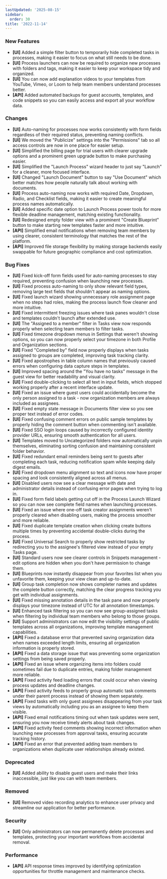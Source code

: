 ```yaml
---
lastUpdated: '2025-08-15'
sidebar:
  order: 30
title: '2022-11-14'
---
```


### New Features

- **[UI]** Added a simple filter button to temporarily hide completed tasks in processes, making it easier to focus on what still needs to be done.
- **[UI]** Process launchers can now be required to organize new processes with folders and tags, making it easier to keep your workspace tidy and organized.
- **[UI]** You can now add explanation videos to your templates from YouTube, Vimeo, or Loom to help team members understand processes better.
- **[API]** Added automated backups for guest accounts, templates, and code snippets so you can easily access and export all your workflow data.

### Changes

- **[UI]** Auto-naming for processes now works consistently with form fields regardless of their required status, preventing naming conflicts.
- **[UI]** We moved the "Publicize" settings into the "Permissions" tab so all access controls are now in one place for easier setup.
- **[UI]** Simplified the billing page for trial users with clearer upgrade options and a prominent green upgrade button to make purchasing easier.
- **[UI]** Simplified the "Launch Process" wizard header to just say "Launch" for a cleaner, more focused interface.
- **[UI]** Changed "Launch Document" button to say "Use Document" which better matches how people naturally talk about working with documents.
- **[UI]** Process auto-naming now works with required Date, Dropdown, Radio, and Checklist fields, making it easier to create meaningful process names automatically.
- **[UI]** Added specific date option to Launch Process power tools for more flexible deadline management, matching existing functionality.
- **[UI]** Redesigned empty folder view with a prominent "Create Blueprint" button to make starting new templates faster and more intuitive.
- **[API]** Simplified email notifications when removing team members by using clearer, consistent terminology that matches the rest of the platform.
- **[API]** Improved file storage flexibility by making storage backends easily swappable for future geographic compliance and cost optimization.

### Bug Fixes

- **[UI]** Fixed kick-off form fields used for auto-naming processes to stay required, preventing confusion when launching new processes.
- **[UI]** Fixed process auto-naming to only show relevant field types, removing large text fields that shouldn't appear as naming options.
- **[UI]** Fixed launch wizard showing unnecessary role assignment page when no steps had roles, making the process launch flow cleaner and more intuitive.
- **[UI]** Fixed intermittent freezing issues where task panes wouldn't close and templates couldn't launch after extended use.
- **[UI]** The "Assigned to a member" filter in Tasks view now responds properly when selecting team members to filter tasks.
- **[UI]** Fixed timezone dropdown menus in Settings that weren't showing options, so you can now properly select your timezone in both Profile and Organization sections.
- **[UI]** Fixed "Completed by" field now properly displays when tasks assigned to groups are completed, improving task tracking clarity.
- **[UI]** Fixed apostrophes in table column names that previously caused errors when configuring data capture steps in templates.
- **[UI]** Improved spacing around the "You have no tasks" message in the guest view for better readability and visual clarity.
- **[UI]** Fixed double-clicking to select all text in input fields, which stopped working properly after a recent interface update.
- **[UI]** Fixed an issue where guest users could accidentally become the only person assigned to a task - now organization members are always included as assignees.
- **[UI]** Fixed empty state message in Documents filter view so you see proper text instead of error codes.
- **[UI]** Fixed confusing comment errors on public sample templates by properly hiding the comment button when commenting isn't available.
- **[UI]** Fixed SSO login loops caused by incorrectly configured identity provider URLs, ensuring smooth authentication for all users.
- **[UI]** Templates moved to Uncategorized folders now automatically unpin themselves, eliminating sorting confusion and maintaining consistent folder behavior.
- **[UI]** Fixed redundant email reminders being sent to guests after completing each task, reducing notification spam while keeping daily digest emails.
- **[UI]** Fixed dropdown menu alignment so text and icons now have proper spacing and look consistently aligned across all menus.
- **[UI]** Disabled users now see a clear message with date and administrator details instead of confusing error pages when trying to log in.
- **[UI]** Fixed form field labels getting cut off in the Process Launch Wizard so you can now see complete field names when launching processes.
- **[UI]** Fixed an issue where one-off task creator assignments weren't properly cleared when disabling users, making the process smoother and more reliable.
- **[UI]** Fixed duplicate template creation when clicking create buttons multiple times by preventing accidental double-clicks during the process.
- **[UI]** Fixed Universal Search to properly show restricted tasks by redirecting you to the assignee's filtered view instead of your empty Tasks page.
- **[UI]** Standard users now see clearer controls in Snippets management - edit options are hidden when you don't have permission to change them.
- **[UI]** Blueprints now instantly disappear from your favorites list when you unfavorite them, keeping your view clean and up-to-date.
- **[UI]** Group task completion now shows completer names and updates the complete button correctly, matching the clear progress tracking you get with individual assignments.
- **[UI]** Fixed missing annotation details in the task pane and now properly displays your timezone instead of UTC for all annotation timestamps.
- **[UI]** Enhanced task filtering so you can now see group-assigned tasks when filtering by individual team members who belong to those groups.
- **[UI]** Support administrators can now edit the visibility settings of public templates across all organizations, improving template management capabilities.
- **[API]** Fixed a database error that prevented saving organization data when names exceeded length limits, ensuring all organization information is properly stored.
- **[API]** Fixed a data storage issue that was preventing some organization settings from being saved properly.
- **[API]** Fixed an issue where organizing items into folders could sometimes fail due to duplicate entries, making folder management more reliable.
- **[API]** Fixed activity feed loading errors that could occur when viewing process updates and deadline changes.
- **[API]** Fixed activity feeds to properly group automatic task comments under their parent process instead of showing them separately.
- **[API]** Fixed tasks with only guest assignees disappearing from your task views by automatically including you as an assignee to keep them visible.
- **[API]** Fixed email notifications timing out when task updates were sent, ensuring you now receive timely alerts about task changes.
- **[API]** Fixed activity feed comments showing incorrect information when launching new processes from approval tasks, ensuring accurate tracking history.
- **[API]** Fixed an error that prevented adding team members to organizations when duplicate user relationships already existed.

### Deprecated

- **[UI]** Added ability to disable guest users and make their links inaccessible, just like you can with team members.

### Removed

- **[UI]** Removed video recording analytics to enhance user privacy and streamline our application for better performance.

### Security

- **[UI]** Only administrators can now permanently delete processes and templates, protecting your important workflows from accidental removal.

### Performance

- **[API]** API response times improved by identifying optimization opportunities for throttle management and maintenance checks.